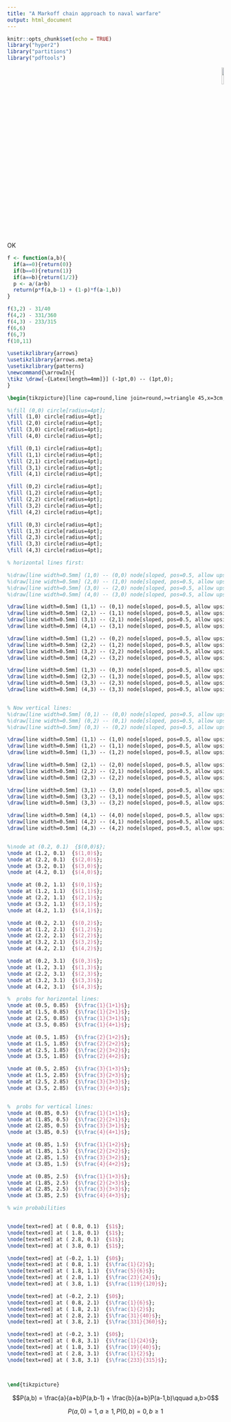```yaml
---
title: "A Markoff chain approach to naval warfare"
output: html_document
---
```


```r
knitr::opts_chunk$set(echo = TRUE)
library("hyper2")
library("partitions")
library("pdftools")
```

<p style="text-align: right;">
![](`r system.file("help/figures/hyper2.png", package = "hyper2")`){width=10%}
</p>

OK

```r
f <- function(a,b){
  if(a==0){return(0)}
  if(b==0){return(1)}
  if(a==b){return(1/2)}
  p <- a/(a+b)
  return(p*f(a,b-1) + (1-p)*f(a-1,b))
}

f(3,2) - 31/40
f(4,2) - 331/360
f(4,3) - 233/315
f(6,6)
f(6,7)
f(10,11)
```



```tikz
\usetikzlibrary{arrows}
\usetikzlibrary{arrows.meta}
\usetikzlibrary{patterns}
\newcommand{\arrowIn}{
\tikz \draw[-{Latex[length=4mm]}] (-1pt,0) -- (1pt,0);
}

\begin{tikzpicture}[line cap=round,line join=round,>=triangle 45,x=3cm,y=3cm]

%\fill (0,0) circle[radius=4pt];
\fill (1,0) circle[radius=4pt];
\fill (2,0) circle[radius=4pt];
\fill (3,0) circle[radius=4pt];
\fill (4,0) circle[radius=4pt];

\fill (0,1) circle[radius=4pt];
\fill (1,1) circle[radius=4pt];
\fill (2,1) circle[radius=4pt];
\fill (3,1) circle[radius=4pt];
\fill (4,1) circle[radius=4pt];

\fill (0,2) circle[radius=4pt];
\fill (1,2) circle[radius=4pt];
\fill (2,2) circle[radius=4pt];
\fill (3,2) circle[radius=4pt];
\fill (4,2) circle[radius=4pt];

\fill (0,3) circle[radius=4pt];
\fill (1,3) circle[radius=4pt];
\fill (2,3) circle[radius=4pt];
\fill (3,3) circle[radius=4pt];
\fill (4,3) circle[radius=4pt];

% horizontal lines first:

%\draw[line width=0.5mm] (1,0) -- (0,0) node[sloped, pos=0.5, allow upside down]{\arrowIn}; ;
%\draw[line width=0.5mm] (2,0) -- (1,0) node[sloped, pos=0.5, allow upside down]{\arrowIn}; ;
%\draw[line width=0.5mm] (3,0) -- (2,0) node[sloped, pos=0.5, allow upside down]{\arrowIn}; ;
%\draw[line width=0.5mm] (4,0) -- (3,0) node[sloped, pos=0.5, allow upside down]{\arrowIn}; ;

\draw[line width=0.5mm] (1,1) -- (0,1) node[sloped, pos=0.5, allow upside down]{\arrowIn}; ;
\draw[line width=0.5mm] (2,1) -- (1,1) node[sloped, pos=0.5, allow upside down]{\arrowIn}; ;
\draw[line width=0.5mm] (3,1) -- (2,1) node[sloped, pos=0.5, allow upside down]{\arrowIn}; ;
\draw[line width=0.5mm] (4,1) -- (3,1) node[sloped, pos=0.5, allow upside down]{\arrowIn}; ;

\draw[line width=0.5mm] (1,2) -- (0,2) node[sloped, pos=0.5, allow upside down]{\arrowIn}; ;
\draw[line width=0.5mm] (2,2) -- (1,2) node[sloped, pos=0.5, allow upside down]{\arrowIn}; ;
\draw[line width=0.5mm] (3,2) -- (2,2) node[sloped, pos=0.5, allow upside down]{\arrowIn}; ;
\draw[line width=0.5mm] (4,2) -- (3,2) node[sloped, pos=0.5, allow upside down]{\arrowIn}; ;

\draw[line width=0.5mm] (1,3) -- (0,3) node[sloped, pos=0.5, allow upside down]{\arrowIn}; ;
\draw[line width=0.5mm] (2,3) -- (1,3) node[sloped, pos=0.5, allow upside down]{\arrowIn}; ;
\draw[line width=0.5mm] (3,3) -- (2,3) node[sloped, pos=0.5, allow upside down]{\arrowIn}; ;
\draw[line width=0.5mm] (4,3) -- (3,3) node[sloped, pos=0.5, allow upside down]{\arrowIn}; ;


% Now vertical lines:
%\draw[line width=0.5mm] (0,1) -- (0,0) node[sloped, pos=0.5, allow upside down]{\arrowIn}; ;
%\draw[line width=0.5mm] (0,2) -- (0,1) node[sloped, pos=0.5, allow upside down]{\arrowIn}; ;
%\draw[line width=0.5mm] (0,3) -- (0,2) node[sloped, pos=0.5, allow upside down]{\arrowIn}; ;

\draw[line width=0.5mm] (1,1) -- (1,0) node[sloped, pos=0.5, allow upside down]{\arrowIn}; ;
\draw[line width=0.5mm] (1,2) -- (1,1) node[sloped, pos=0.5, allow upside down]{\arrowIn}; ;
\draw[line width=0.5mm] (1,3) -- (1,2) node[sloped, pos=0.5, allow upside down]{\arrowIn}; ;

\draw[line width=0.5mm] (2,1) -- (2,0) node[sloped, pos=0.5, allow upside down]{\arrowIn}; ;
\draw[line width=0.5mm] (2,2) -- (2,1) node[sloped, pos=0.5, allow upside down]{\arrowIn}; ;
\draw[line width=0.5mm] (2,3) -- (2,2) node[sloped, pos=0.5, allow upside down]{\arrowIn}; ;

\draw[line width=0.5mm] (3,1) -- (3,0) node[sloped, pos=0.5, allow upside down]{\arrowIn}; ;
\draw[line width=0.5mm] (3,2) -- (3,1) node[sloped, pos=0.5, allow upside down]{\arrowIn}; ;
\draw[line width=0.5mm] (3,3) -- (3,2) node[sloped, pos=0.5, allow upside down]{\arrowIn}; ;

\draw[line width=0.5mm] (4,1) -- (4,0) node[sloped, pos=0.5, allow upside down]{\arrowIn}; ;
\draw[line width=0.5mm] (4,2) -- (4,1) node[sloped, pos=0.5, allow upside down]{\arrowIn}; ;
\draw[line width=0.5mm] (4,3) -- (4,2) node[sloped, pos=0.5, allow upside down]{\arrowIn}; ;


%\node at (0.2, 0.1)  {$(0,0)$};
\node at (1.2, 0.1)  {$(1,0)$};
\node at (2.2, 0.1)  {$(2,0)$};
\node at (3.2, 0.1)  {$(3,0)$};
\node at (4.2, 0.1)  {$(4,0)$};

\node at (0.2, 1.1)  {$(0,1)$};
\node at (1.2, 1.1)  {$(1,1)$};
\node at (2.2, 1.1)  {$(2,1)$};
\node at (3.2, 1.1)  {$(3,1)$};
\node at (4.2, 1.1)  {$(4,1)$};

\node at (0.2, 2.1)  {$(0,2)$};
\node at (1.2, 2.1)  {$(1,2)$};
\node at (2.2, 2.1)  {$(2,2)$};
\node at (3.2, 2.1)  {$(3,2)$};
\node at (4.2, 2.1)  {$(4,2)$};

\node at (0.2, 3.1)  {$(0,3)$};
\node at (1.2, 3.1)  {$(1,3)$};
\node at (2.2, 3.1)  {$(2,3)$};
\node at (3.2, 3.1)  {$(3,3)$};
\node at (4.2, 3.1)  {$(4,3)$};

%  probs for horizontal lines:
\node at (0.5, 0.85)  {$\frac{1}{1+1}$};
\node at (1.5, 0.85)  {$\frac{1}{2+1}$};
\node at (2.5, 0.85)  {$\frac{1}{3+1}$};
\node at (3.5, 0.85)  {$\frac{1}{4+1}$};

\node at (0.5, 1.85)  {$\frac{2}{1+2}$};
\node at (1.5, 1.85)  {$\frac{2}{2+2}$};
\node at (2.5, 1.85)  {$\frac{2}{3+2}$};
\node at (3.5, 1.85)  {$\frac{2}{4+2}$};

\node at (0.5, 2.85)  {$\frac{3}{1+3}$};
\node at (1.5, 2.85)  {$\frac{3}{2+3}$};
\node at (2.5, 2.85)  {$\frac{3}{3+3}$};
\node at (3.5, 2.85)  {$\frac{3}{4+3}$};


%  probs for vertical lines:
\node at (0.85, 0.5)  {$\frac{1}{1+1}$};
\node at (1.85, 0.5)  {$\frac{2}{2+1}$};
\node at (2.85, 0.5)  {$\frac{3}{3+1}$};
\node at (3.85, 0.5)  {$\frac{4}{4+1}$};

\node at (0.85, 1.5)  {$\frac{1}{1+2}$};
\node at (1.85, 1.5)  {$\frac{2}{2+2}$};
\node at (2.85, 1.5)  {$\frac{3}{3+2}$};
\node at (3.85, 1.5)  {$\frac{4}{4+2}$};

\node at (0.85, 2.5)  {$\frac{1}{1+3}$};
\node at (1.85, 2.5)  {$\frac{2}{2+3}$};
\node at (2.85, 2.5)  {$\frac{3}{3+3}$};
\node at (3.85, 2.5)  {$\frac{4}{4+3}$};

% win probabilities


\node[text=red] at ( 0.8, 0.1)  {$1$};
\node[text=red] at ( 1.8, 0.1)  {$1$};
\node[text=red] at ( 2.8, 0.1)  {$1$};
\node[text=red] at ( 3.8, 0.1)  {$1$};

\node[text=red] at (-0.2, 1.1)  {$0$};
\node[text=red] at ( 0.8, 1.1)  {$\frac{1}{2}$};
\node[text=red] at ( 1.8, 1.1)  {$\frac{5}{6}$};
\node[text=red] at ( 2.8, 1.1)  {$\frac{23}{24}$};
\node[text=red] at ( 3.8, 1.1)  {$\frac{119}{120}$};

\node[text=red] at (-0.2, 2.1)  {$0$};
\node[text=red] at ( 0.8, 2.1)  {$\frac{1}{6}$};
\node[text=red] at ( 1.8, 2.1)  {$\frac{1}{2}$};
\node[text=red] at ( 2.8, 2.1)  {$\frac{31}{40}$};
\node[text=red] at ( 3.8, 2.1)  {$\frac{331}{360}$};

\node[text=red] at (-0.2, 3.1)  {$0$};
\node[text=red] at ( 0.8, 3.1)  {$\frac{1}{24}$};
\node[text=red] at ( 1.8, 3.1)  {$\frac{19}{40}$};
\node[text=red] at ( 2.8, 3.1)  {$\frac{1}{2}$};
\node[text=red] at ( 3.8, 3.1)  {$\frac{233}{315}$};



\end{tikzpicture}
```


$$P(a,b) = 
\frac{a}{a+b}P(a,b-1) + \frac{b}{a+b}P(a-1,b)\qquad a,b>0$$

$$P(a,0)=1,a\geqslant 1,
P(0,b)=0,b\geqslant 1
$$


